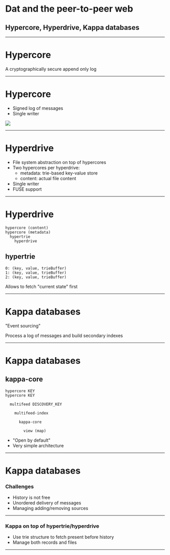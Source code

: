 
# Dat and the peer-to-peer web

## Hypercore, Hyperdrive, Kappa databases

---

# Hypercore

A cryptographically secure append only log

---


# Hypercore

- Signed log of messages
- Single writer

<img src='/assets/hypercore1.png' />

---

# Hyperdrive

- File system abstraction on top of hypercores
- Two hypercores per hyperdrive:
    * metadata: trie-based key-value store
    * content: actual file content
- Single writer
- FUSE support

---

# Hyperdrive

```
hypercore (content)
hypercore (metadata)
  hypertrie
    hyperdrive
```

## hypertrie

```
0: (key, value, trieBuffer)
1: (key, value, trieBuffer)
2: (key, value, trieBuffer)
```

Allows to fetch "current state" first


---

# Kappa databases

"Event sourcing"

Process a log of messages and build secondary indexes

---

# Kappa databases

## kappa-core

```
hypercore KEY
hypercore KEY

  multifeed DISCOVERY_KEY

    multifeed-index
     
      kappa-core

        view (map)
```

- "Open by default"
- Very simple architecture

---

# Kappa databases

### Challenges

- History is not free
- Unordered delivery of messages
- Managing adding/removing sources

---

### Kappa on top of hypertrie/hyperdrive

- Use trie structure to fetch present before history
- Manage both records and files

---
